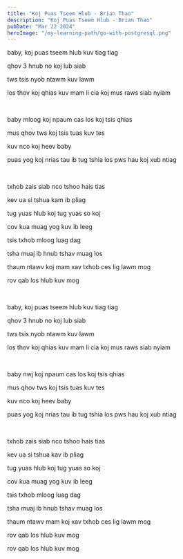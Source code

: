 ```yaml
---
title: "Koj Puas Tseem Hlub - Brian Thao"
description: "Koj Puas Tseem Hlub - Brian Thao"
pubDate: "Mar 22 2024"
heroImage: "/my-learning-path/go-with-postgresql.png"
---
```


baby, koj puas tseem hlub kuv tiag tiag

qhov 3 hnub no koj lub siab

tws tsis nyob ntawm kuv lawm

los thov koj qhias kuv mam li cia koj mus raws siab nyiam

<br />

baby mloog koj npaum cas los koj tsis qhias

mus qhov tws koj tsis tuas kuv tes

kuv nco koj heev baby

puas yog koj nrias tau ib tug tshia los pws hau koj xub ntiag

<br />

txhob zais siab nco tshoo hais tias

kev ua si tshua kam ib pliag

tug yuas hlub koj tug yuas so koj

cov kua muag yog kuv ib leeg

tsis txhob mloog luag dag

tsha muaj ib hnub tshav muag los

thaum ntawv koj mam xav txhob ces lig lawm mog

rov qab los hlub kuv mog

<br />

baby, koj puas tseem hlub kuv tiag tiag

qhov 3 hnub no koj lub siab

tws tsis nyob ntawm kuv lawm

los thov koj qhias kuv mam li cia koj mus raws siab nyiam

<br />

baby nwj koj npaum cas los koj tsis qhias

mus qhov tws koj tsis tuas kuv tes

kuv nco koj heev baby

puas yog koj nrias tau ib tug tshia los pws hau koj xub ntiag

<br />

txhob zais siab nco tshoo hais tias

kev ua si tshua kav ib pliag

tug yuas hlub koj tug yuas so koj

cov kua muag yog kuv ib leeg

tsis txhob mloog luag dag

tsha muaj ib hnub tshav muag los

thaum ntawv mam koj xav txhob ces lig lawm mog

rov qab los hlub kuv mog

rov qab los hlub kuv mog
